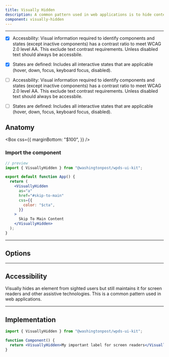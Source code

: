 ```yaml
---
title: Visually Hidden
description: A common pattern used in web applications is to hide content from sighted users but still maintain it for screen readers.
component: visually-hidden
---
```


---

- [x] Accessbility: Visual information required to identify components and states (except inactive components) has a contrast ratio to meet WCAG 2.0 level AA. This exclude text contrast requirements. Unless disabled text should always be accessbile.

- [x] States are defined: Includes all interactive states that are applicable (hover, down, focus, keyboard focus, disabled).

- [ ] Accessbility: Visual information required to identify components and states (except inactive components) has a contrast ratio to meet WCAG 2.0 level AA. This exclude text contrast requirements. Unless disabled text should always be accessbile.

- [ ] States are defined: Includes all interactive states that are applicable (hover, down, focus, keyboard focus, disabled).

## Anatomy

<Container caption="The label is revealed when the window is in focus. This behavior is for integration/play purposes.">
  <EmbedStory componentName="visuallyhidden" />
</Container>

<Box
  css={{
    marginBottom: "$100",
  }}
/>

### Import the component

```jsx
// preview
import { VisuallyHidden } from "@washingtonpost/wpds-ui-kit";

export default function App() {
  return (
    <VisuallyHidden
      as="a"
      href="#skip-to-main"
      css={{
        color: "$cta",
      }}
    >
      Skip To Main Content
    </VisuallyHidden>
  );
}
```

---

## Options

<Container>
  <EmbedDocsPage componentName="visuallyhidden" />
</Container>

---

## Accessibility

Visually hides an element from sighted users but still maintains it for screen readers and other assistive technologies. This is a common pattern used in web applications.

---

## Implementation

```jsx
import { VisuallyHidden } from "@washingtonpost/wpds-ui-kit";

function Component() {
  return <VisuallyHidden>My important label for screen readers</VisuallyHidden>;
}
```
